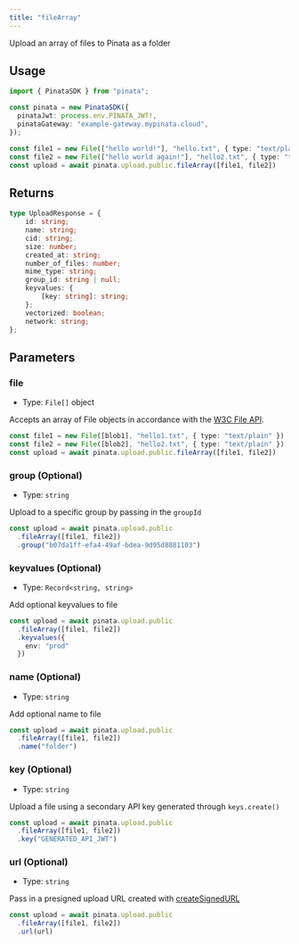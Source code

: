 ```yaml
---
title: "fileArray"
---
```


Upload an array of files to Pinata as a folder

## Usage

```typescript
import { PinataSDK } from "pinata";

const pinata = new PinataSDK({
  pinataJwt: process.env.PINATA_JWT!,
  pinataGateway: "example-gateway.mypinata.cloud",
});

const file1 = new File(["hello world!"], "hello.txt", { type: "text/plain" })
const file2 = new File(["hello world again!"], "hello2.txt", { type: "text/plain" })
const upload = await pinata.upload.public.fileArray([file1, file2])
```

## Returns

```typescript
type UploadResponse = {
	id: string;
	name: string;
	cid: string;
	size: number;
	created_at: string;
	number_of_files: number;
	mime_type: string;
	group_id: string | null;
	keyvalues: {
		[key: string]: string;
	};
	vectorized: boolean;
	network: string;
};
```

## Parameters

### file

- Type: `File[]` object

Accepts an array of File objects in accordance with the [W3C File API](https://w3c.github.io/FileAPI/#file-section).

```typescript
const file1 = new File([blob1], "hello1.txt", { type: "text/plain" })
const file2 = new File([blob2], "hello2.txt", { type: "text/plain" })
const upload = await pinata.upload.public.fileArray([file1, file2])
```

### group (Optional)

- Type: `string`

Upload to a specific group by passing in the `groupId`

```typescript {3}
const upload = await pinata.upload.public
  .fileArray([file1, file2])
  .group("b07da1ff-efa4-49af-bdea-9d95d8881103")
```

### keyvalues (Optional)

- Type: `Record<string, string>`

Add optional keyvalues to file

```typescript {3-8}
const upload = await pinata.upload.public
  .fileArray([file1, file2])
  .keyvalues({
    env: "prod"
  })
```

### name (Optional)

- Type: `string`

Add optional name to file

```typescript {3-8}
const upload = await pinata.upload.public
  .fileArray([file1, file2])
  .name("folder")
```

### key (Optional)

- Type: `string`

Upload a file using a secondary API key generated through `keys.create()`

```typescript {3}
const upload = await pinata.upload.public
  .fileArray([file1, file2])
  .key("GENERATED_API_JWT")
```

### url (Optional)

- Type: `string`

Pass in a presigned upload URL created with [createSignedURL](./create-signed-url)

```typescript {3}
const upload = await pinata.upload.public
  .fileArray([file1, file2])
  .url(url)
```
